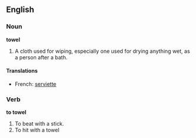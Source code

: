 ==English==

===Noun===

'''towel'''

#A cloth used for wiping, especially one used for drying anything wet, as a person after a bath.

====Translations====
*French: [[serviette]]

===Verb===

'''to towel'''

#To beat with a stick.
#To hit with a towel
